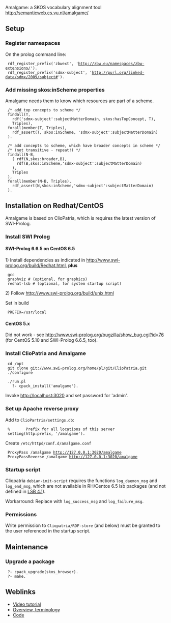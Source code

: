 Amalgame: a SKOS vocabulary alignment tool http://semanticweb.cs.vu.nl/amalgame/

==Setup==

===Register namespaces===

On the prolog command line:

  rdf_register_prefix('zbwext', 'http://zbw.eu/namespaces/zbw-extensions/').
  rdf_register_prefix('sdmx-subject', 'http://purl.org/linked-data/sdmx/2009/subject#').

===Add missing skos:inScheme properties===

Amalgame needs them to know which resources are part of a scheme.
 
  
  /* add top concepts to scheme */
  findall(T,
    rdf('sdmx-subject':subjectMatterDomain, skos:hasTopConcept, T),
    Triples),
  forall(member(T, Triples),
    rdf_assert(T, skos:inScheme, 'sdmx-subject':subjectMatterDomain)
  ).
  
  /* add concepts to scheme, which have broader concepts in scheme */
  /* (not transitive - repeat!) */
  findall(N-B,
    ( rdf(N,skos:broader,B),
      rdf(B,skos:inScheme,'sdmx-subject':subjectMatterDomain)
    ),
    Triples
  ),
  forall(member(N-B, Triples),
    rdf_assert(N,skos:inScheme,'sdmx-subject':subjectMatterDomain)
  ).  

==Installation on Redhat/CentOS==

Amalgame is based on ClioPatria, which is requires the latest version of SWI-Prolog.

===Install SWI Prolog===

====SWI-Prolog 6.6.5 on CentOS 6.5====

1) Install dependencies as indicated in http://www.swi-prolog.org/build/Redhat.html, '''plus'''
  gcc 
  graphviz # (optional, for graphics)
  redhat-lsb # (optional, for system startup script)

2) Follow http://www.swi-prolog.org/build/unix.html

Set in build

  PREFIX=/usr/local

====CentOS 5.x====

Did not work - see http://www.swi-prolog.org/bugzilla/show_bug.cgi?id=76 (for CentOS 5.10 and SWI-Prolog 6.6.5, too).

===Install ClioPatria and Amalgame===

  cd /opt
  git clone git://www.swi-prolog.org/home/pl/git/ClioPatria.git
  ./configure

  ./run.pl
    ?- cpack_install('amalgame').

Invoke http://localhost:3020 and set password for 'admin'.

===Set up Apache reverse proxy===

Add to <tt>ClioPartria/settings.db</tt>:

  %       Prefix for all locations of this server
  setting(http:prefix, '/amalgame').

Create <tt>/etc/httpd/conf.d/amalgame.conf</tt>

  ProxyPass /amalgame http://127.0.0.1:3020/amalgame
  ProxyPassReverse /amalgame http://127.0.0.1:3020/amalgame

===Startup script===

Cliopatria <tt>debian-init-script</tt> requires the functions <tt>log_daemon_msg</tt> and <tt>log_end_msg</tt>, which are not available in RH/Centos 6.5 lsb packages (and not defined in [http://refspecs.linuxbase.org/LSB_4.1.0/LSB-Core-generic/LSB-Core-generic/iniscrptfunc.html LSB 4.1]).

Workarround: Replace with <tt>log_success_msg</tt> and <tt>log_failure_msg</tt>.

===Permissions===

Write permission to <tt>Cliopatria/RDF-store</tt> (and below) must be granted to the user referenced in the startup script.

==Maintenance==

===Upgrade a package===

  ?- cpack_upgrade(skos_browser).
  ?- make.

==Weblinks==

* [http://vimeo.com/23420503 Video tutorial]
* [https://github.com/jrvosse/amalgame/blob/master/README.md Overview, terminology]
* [https://github.com/jrvosse/amalgame Code]
